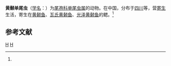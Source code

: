 {{Speciesbox
| genus = Unicauda
| species = pelteobagrus
| authority = (Ma, 1998)<ref name='id9694'>{{cite web| url =http://www.bioinfo.cn/db05/BjdwSpecies.php?action=view&id=9694| title =黄颡单尾虫| work =《中国动物物种编目数据库》| publisher =中国科学院微生物研究所| author =中国科学院动物研究所| accessdate =2009-04-16| deadurl =yes| archiveurl =https://web.archive.org/web/20160305072105/http://www.bioinfo.cn/db05/BjdwSpecies.php?action=view&id=9694| archivedate =2016-03-05}}</ref>
}}

'''黄颡单尾虫'''（[[学名|学名]]：{{lang|la|''Unicauda pelteobagrus''}}）为[[尾孢科|尾孢科]][[单尾虫属|单尾虫属]]的动物。在中国，分布于[[四川|四川]]等，营[[寄生|寄生]]生活，寄生在[[黄颡鱼|黄颡鱼]]、[[瓦氏黄颡鱼|瓦氏黄颡鱼]]、[[光泽黄颡鱼|光泽黄颡鱼]]的鳃。<ref name='id9694'/>

== 参考文献 ==
{{reflist}}

{{Taxonbar}}

[[Category:1998年描述的动物|H]]
[[Category:单尾虫属|H]]


{{Cnidarian-stub}}